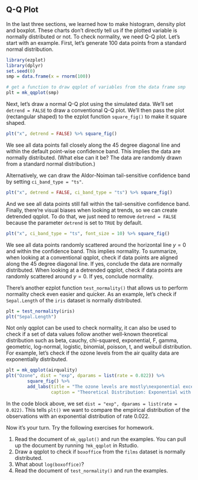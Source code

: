 ## Q-Q Plot

In the last three sections, we learned how to make histogram, density plot and
boxplot. These charts don't directly tell us if the plotted variable is normally
distributed or not. To check normality, we need Q-Q plot. Let's start with an
example. First, let's generate 100 data points from a standard normal distribution.
```r
library(ezplot)
library(dplyr)
set.seed(0)
smp = data.frame(x = rnorm(100))

# get a function to draw qqplot of variables from the data frame smp
plt = mk_qqplot(smp)
```

Next, let's draw a normal Q-Q plot using the simulated data. We'll set 
`detrend = FALSE` to draw a conventional Q-Q plot. We'll then pass the
plot (rectangular shaped) to the ezplot function `square_fig()` to make it 
square shaped. 
```r
plt("x", detrend = FALSE) %>% square_fig() 
```

We see all data points fall closely along the 45 degree diagonal line and within 
the default point-wise confidence band. This implies the data are normally 
distributed. (What else can it be? The data are randomly drawn from a standard 
normal distribution.) 

Alternatively, we can draw the Aldor-Noiman tail-sensitive confidence band
by setting `ci_band_type = "ts"`. 
```r
plt("x", detrend = FALSE, ci_band_type = "ts") %>% square_fig()
```

And we see all data points still fall within the tail-sensitive confidence band.  
Finally, there're visual biases when looking at trends, so we can create 
detrended qqplot. To do that, we just need to remove `detrend = FALSE` 
because the parameter `detrend` is set to `TRUE` by default.
```r
plt("x", ci_band_type = "ts", font_size = 10) %>% square_fig()
```

We see all data points randomly scattered around the horizontal line $y = 0$ and
within the confidence band. This implies normality. To summarize, when
looking at a conventional qqplot, check if data points are aligned along the 45
degree diagonal line. If yes, conclude the data are normally distributed. When
looking at a detrended qqplot, check if data points are randomly scattered 
around $y = 0$. If yes, conclude normality. 

There's another ezplot function `test_normality()` that allows us to perform
normality check even easier and quicker. As an example, let's check if 
`Sepal.Length` of the `iris` dataset is normally distributed.
```r
plt = test_normality(iris)
plt("Sepal.Length")
```

Not only qqplot can be used to check normality, it can also be used to check if
a set of data values follow another well-known theoretical distribution such as
beta, cauchy, chi-squared, exponential, F, gamma, geometric, log-normal, 
logistic, binomial, poisson, t, and weibull distribution. For example, let's 
check if the ozone levels from the air quality data are exponentially 
distributed.
```r
plt = mk_qqplot(airquality)
plt("Ozone", dist = "exp", dparams = list(rate = 0.022)) %>% 
        square_fig() %>%
        add_labs(title = "The ozone levels are mostly\nexponential except at the tail",
                 caption = "Theoretical Distribution: Exponential with rate 0.022")
```

In the code block above, we set `dist = "exp", dparams = list(rate = 0.022)`. 
This tells `plt()` we want to compare the empirical distribution of the 
observations with an exponential distribution of rate 0.022. 

Now it's your turn. Try the following exercises for homework.

1. Read the document of `mk_qqplot()` and run the examples. You can pull up the 
document by running `?mk_qqplot` in Rstudio. 
2. Draw a qqplot to check if `boxoffice` from the `films` dataset is normally distributed.
3. What about `log(boxoffice)`?
4. Read the document of `test_normality()` and run the examples. 
